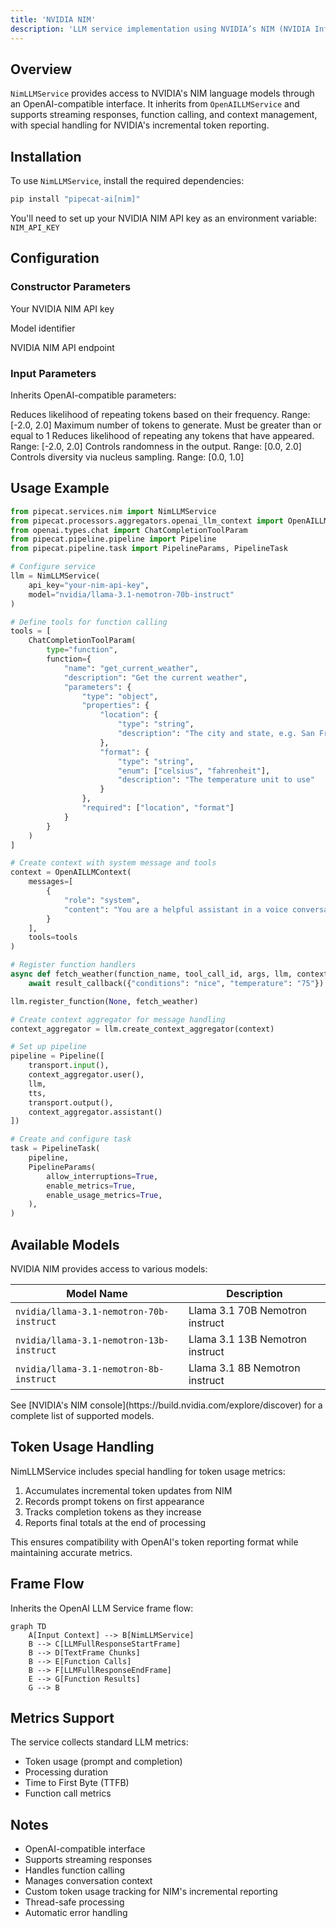 ```yaml
---
title: 'NVIDIA NIM'
description: 'LLM service implementation using NVIDIA’s NIM (NVIDIA Inference Microservice) API with OpenAI-compatible interface'
---
```


## Overview

`NimLLMService` provides access to NVIDIA's NIM language models through an OpenAI-compatible interface. It inherits from `OpenAILLMService` and supports streaming responses, function calling, and context management, with special handling for NVIDIA's incremental token reporting.

## Installation

To use `NimLLMService`, install the required dependencies:

```bash
pip install "pipecat-ai[nim]"
```

You'll need to set up your NVIDIA NIM API key as an environment variable: `NIM_API_KEY`

## Configuration

### Constructor Parameters

<ParamField path="api_key" type="str" required>
  Your NVIDIA NIM API key
</ParamField>

<ParamField
  path="model"
  type="str"
  default="nvidia/llama-3.1-nemotron-70b-instruct">
  Model identifier
</ParamField>

<ParamField
  path="base_url"
  type="str"
  default="https://integrate.api.nvidia.com/v1">
  NVIDIA NIM API endpoint
</ParamField>

### Input Parameters

Inherits OpenAI-compatible parameters:

<ParamField path="frequency_penalty" type="Optional[float]">
  Reduces likelihood of repeating tokens based on their frequency. Range: [-2.0,
  2.0]
</ParamField>

<ParamField path="max_tokens" type="Optional[int]">
  Maximum number of tokens to generate. Must be greater than or equal to 1
</ParamField>

<ParamField path="presence_penalty" type="Optional[float]">
  Reduces likelihood of repeating any tokens that have appeared. Range: [-2.0,
  2.0]
</ParamField>

<ParamField path="temperature" type="Optional[float]">
  Controls randomness in the output. Range: [0.0, 2.0]
</ParamField>

<ParamField path="top_p" type="Optional[float]">
  Controls diversity via nucleus sampling. Range: [0.0, 1.0]
</ParamField>

## Usage Example

```python
from pipecat.services.nim import NimLLMService
from pipecat.processors.aggregators.openai_llm_context import OpenAILLMContext
from openai.types.chat import ChatCompletionToolParam
from pipecat.pipeline.pipeline import Pipeline
from pipecat.pipeline.task import PipelineParams, PipelineTask

# Configure service
llm = NimLLMService(
    api_key="your-nim-api-key",
    model="nvidia/llama-3.1-nemotron-70b-instruct"
)

# Define tools for function calling
tools = [
    ChatCompletionToolParam(
        type="function",
        function={
            "name": "get_current_weather",
            "description": "Get the current weather",
            "parameters": {
                "type": "object",
                "properties": {
                    "location": {
                        "type": "string",
                        "description": "The city and state, e.g. San Francisco, CA"
                    },
                    "format": {
                        "type": "string",
                        "enum": ["celsius", "fahrenheit"],
                        "description": "The temperature unit to use"
                    }
                },
                "required": ["location", "format"]
            }
        }
    )
]

# Create context with system message and tools
context = OpenAILLMContext(
    messages=[
        {
            "role": "system",
            "content": "You are a helpful assistant in a voice conversation. Keep responses concise."
        }
    ],
    tools=tools
)

# Register function handlers
async def fetch_weather(function_name, tool_call_id, args, llm, context, result_callback):
    await result_callback({"conditions": "nice", "temperature": "75"})

llm.register_function(None, fetch_weather)

# Create context aggregator for message handling
context_aggregator = llm.create_context_aggregator(context)

# Set up pipeline
pipeline = Pipeline([
    transport.input(),
    context_aggregator.user(),
    llm,
    tts,
    transport.output(),
    context_aggregator.assistant()
])

# Create and configure task
task = PipelineTask(
    pipeline,
    PipelineParams(
        allow_interruptions=True,
        enable_metrics=True,
        enable_usage_metrics=True,
    ),
)
```

## Available Models

NVIDIA NIM provides access to various models:

| Model Name                               | Description                     |
| ---------------------------------------- | ------------------------------- |
| `nvidia/llama-3.1-nemotron-70b-instruct` | Llama 3.1 70B Nemotron instruct |
| `nvidia/llama-3.1-nemotron-13b-instruct` | Llama 3.1 13B Nemotron instruct |
| `nvidia/llama-3.1-nemotron-8b-instruct`  | Llama 3.1 8B Nemotron instruct  |

<Note>
  See [NVIDIA's NIM console](https://build.nvidia.com/explore/discover) for a
  complete list of supported models.
</Note>

## Token Usage Handling

NimLLMService includes special handling for token usage metrics:

1. Accumulates incremental token updates from NIM
2. Records prompt tokens on first appearance
3. Tracks completion tokens as they increase
4. Reports final totals at the end of processing

This ensures compatibility with OpenAI's token reporting format while maintaining accurate metrics.

## Frame Flow

Inherits the OpenAI LLM Service frame flow:

```mermaid
graph TD
    A[Input Context] --> B[NimLLMService]
    B --> C[LLMFullResponseStartFrame]
    B --> D[TextFrame Chunks]
    B --> E[Function Calls]
    B --> F[LLMFullResponseEndFrame]
    E --> G[Function Results]
    G --> B
```

## Metrics Support

The service collects standard LLM metrics:

- Token usage (prompt and completion)
- Processing duration
- Time to First Byte (TTFB)
- Function call metrics

## Notes

- OpenAI-compatible interface
- Supports streaming responses
- Handles function calling
- Manages conversation context
- Custom token usage tracking for NIM's incremental reporting
- Thread-safe processing
- Automatic error handling
